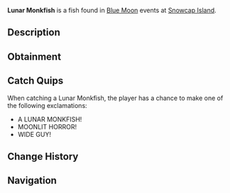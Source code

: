 {{FishInfobox
|image          = Lunar Monkfish.png
|rarity         = Mythical
|sea            = First Sea
|location       = [[Blue Moon - First Sea]]
|sublocation    = 
|sources        = Fishing Rod
|radar_location = 
|prog_speed     = -15
|xp             = 5500
|weather        = Windy
|time           = 
|season         = Winter
|bait           = Shark Head
|base_weight    = 250
|base_value     = 8000
|weight_range   = 170
|base_chance    = 50
|base_resil     = 40
}}
'''Lunar Monkfish''' is a {{Rarity|Mythical}} fish found in [[Blue Moon]] events at [[Snowcap Island]].

== Description ==
{{Description|A grotesque, moon-kissed beast lurking in the icy abyss.|Bestiary Entry}}

== Obtainment ==
{{Description|It waits where the winds howl over frozen waves.|Bestiary Hint}}
{{Fish Availability|
Blue Moon/First Sea
|top_rods      = 
Krampus's Rod\187075.21\395729.21;
Magma Rod\174300.27\368705.76;
Plastic Rod\161983.13\342650.73;
Leviathan's Fang Rod\136510.4\563461.86;
Trident Rod\124540.39\433884.6;
Free Spirit Rod\120748.89\498526.19;
No-Life Rod\111180.95\474338.42;
Azure Of Lagoon\108626.52\463440.29;
Seraphic Rod\111767.23\455237.16;
Kraken Rod\96582.47\397766.8;
Ethereal Prism Rod\115846.07\452439.9;
Astralhook Rod\115953.11\450850.75;
Challenger's Rod\106186.89\450590.33;
Rod Of The Forgotten Fang\104323.84\444590.9;
Blazebringer Rod\97426.75\422633.3;
Rod Of The Depths\93589.14\394043.37;
Rod Of The Exalted One\92187.93\385501.75;
Zeus Rod\91694.45\397766.8;
Verdant Shear Rod\90457.31\399263.77;
Depthseeker Rod\83025.85\368648.88;
Avalanche Rod\74769.45\332788.19;
Volcanic Rod\71474.65\310054.12;
Steady Rod\37386.82\107903.85
|recommended   = Trident Rod
}}

== Catch Quips ==
When catching a Lunar Monkfish, the player has a chance to make one of the following exclamations:
* A LUNAR MONKFISH!
* MOONLIT HORROR!
* WIDE GUY!

== Change History ==
{{Change History|{{subst:Current Version}}}}

== Navigation ==
{{Fish Navbox|Blue Moon - First Sea}}